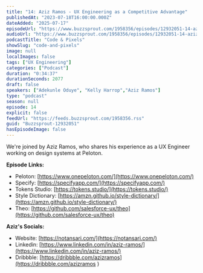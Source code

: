 ```yaml
---
title: "14: Aziz Ramos - UX Engineering as a Competitive Advantage"
publishedAt: "2023-07-18T16:00:00.000Z"
dateAdded: "2025-07-17"
episodeUrl: "https://www.buzzsprout.com/1958356/episodes/12932051-14-aziz-ramos-ux-engineering-as-a-competitive-advantage.mp3"
audioUrl: "https://www.buzzsprout.com/1958356/episodes/12932051-14-aziz-ramos-ux-engineering-as-a-competitive-advantage.mp3"
podcastTitle: "Code & Pixels"
showSlug: "code-and-pixels"
image: null
localImages: false
tags: ["UX Engineering"]
categories: ["Podcast"]
duration: "0:34:37"
durationSeconds: 2077
draft: false
speakers: ["Adekunle Oduye", "Kelly Harrop","Aziz Ramos"]
type: "podcast"
season: null
episode: 14
explicit: false
feedUrl: "https://feeds.buzzsprout.com/1958356.rss"
guid: "Buzzsprout-12932051"
hasEpisodeImage: false
---
```

We're joined by Aziz Ramos, who shares his experience as a UX Engineer working on design systems at Peloton.  
  
**Episode** **Links:**

-   Peloton: [https://www.onepeloton.com/](https://www.onepeloton.com/)
-   Specify: [https://specifyapp.com/](https://specifyapp.com/)
-   Tokens Studio: [https://tokens.studio/](https://tokens.studio/)
-   Style Dictionary: [https://amzn.github.io/style-dictionary/](https://amzn.github.io/style-dictionary/)
-   Theo: [https://github.com/salesforce-ux/theo](https://github.com/salesforce-ux/theo)

**Aziz's Socials:**

-   Website: [https://notansari.com/](https://notansari.com/)
-   Linkedin: [https://www.linkedin.com/in/aziz-ramos/](https://www.linkedin.com/in/aziz-ramos/)
-   Dribbble: [https://dribbble.com/azizramos](https://dribbble.com/azizramos )
